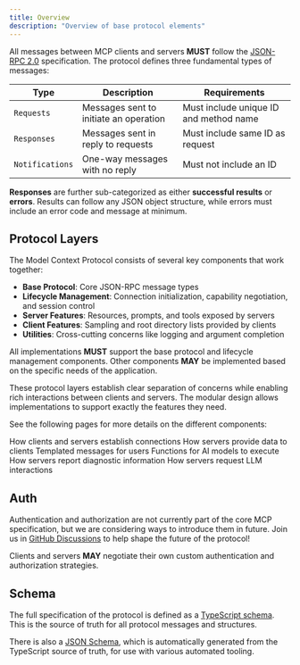 ```yaml
---
title: Overview
description: "Overview of base protocol elements"
---
```



All messages between MCP clients and servers **MUST** follow the
[JSON-RPC 2.0](https://www.jsonrpc.org/specification) specification. The protocol defines
three fundamental types of messages:

| Type            | Description                            | Requirements                           |
| --------------- | -------------------------------------- | -------------------------------------- |
| `Requests`      | Messages sent to initiate an operation | Must include unique ID and method name |
| `Responses`     | Messages sent in reply to requests     | Must include same ID as request        |
| `Notifications` | One-way messages with no reply         | Must not include an ID                 |

**Responses** are further sub-categorized as either **successful results** or **errors**.
Results can follow any JSON object structure, while errors must include an error code and
message at minimum.

## Protocol Layers

The Model Context Protocol consists of several key components that work together:

- **Base Protocol**: Core JSON-RPC message types
- **Lifecycle Management**: Connection initialization, capability negotiation, and
  session control
- **Server Features**: Resources, prompts, and tools exposed by servers
- **Client Features**: Sampling and root directory lists provided by clients
- **Utilities**: Cross-cutting concerns like logging and argument completion

All implementations **MUST** support the base protocol and lifecycle management
components. Other components **MAY** be implemented based on the specific needs of the
application.

These protocol layers establish clear separation of concerns while enabling rich
interactions between clients and servers. The modular design allows implementations to
support exactly the features they need.

See the following pages for more details on the different components:

<CardGroup cols={3}>
  <Card title="Lifecycle" icon="arrows-rotate" href="/specification/2024-11-05/basic/lifecycle">
    How clients and servers establish connections
  </Card>
  <Card title="Resources" icon="file" href="/specification/2024-11-05/server/resources">
    How servers provide data to clients
  </Card>
  <Card title="Prompts" icon="comments" href="/specification/2024-11-05/server/prompts">
    Templated messages for users
  </Card>
  <Card title="Tools" icon="screwdriver-wrench" href="/specification/2024-11-05/server/tools">
    Functions for AI models to execute
  </Card>
  <Card title="Logging" icon="clipboard" href="/specification/2024-11-05/server/utilities/logging">
    How servers report diagnostic information
  </Card>
  <Card title="Sampling" icon="code" href="/specification/2024-11-05/client/sampling">
    How servers request LLM interactions
  </Card>
</CardGroup>

## Auth

Authentication and authorization are not currently part of the core MCP specification,
but we are considering ways to introduce them in future. Join us in
[GitHub Discussions](https://github.com/modelcontextprotocol/specification/discussions)
to help shape the future of the protocol!

Clients and servers **MAY** negotiate their own custom authentication and authorization
strategies.

## Schema

The full specification of the protocol is defined as a
[TypeScript schema](http://github.com/modelcontextprotocol/specification/tree/main/schema/2024-11-05/schema.ts).
This is the source of truth for all protocol messages and structures.

There is also a
[JSON Schema](http://github.com/modelcontextprotocol/specification/tree/main/schema/2024-11-05/schema.json),
which is automatically generated from the TypeScript source of truth, for use with
various automated tooling.
